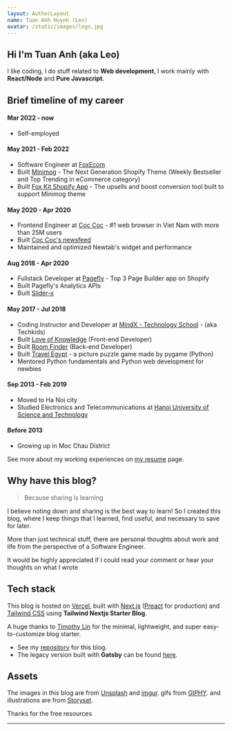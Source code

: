 ```yaml
---
layout: AuthorLayout
name: Tuan Anh Huynh (Leo)
avatar: /static/images/logo.jpg
---
```



## Hi <Twemoji emoji="waving hand" /> I'm Tuan Anh (aka Leo)

I like coding, I do stuff related to **Web development**, I work mainly with **React/Node** and **Pure Javascript**.

## Brief timeline of my career

#### Mar 2022 - now
- Self-employed

#### May 2021 - Feb 2022
- Software Engineer at [FoxEcom](https://foxecom.com/)
- Built [Minimog](https://themeforest.net/item/minimog-the-high-converting-shopify-theme/33380968) - The Next Generation Shopify Theme (Weekly Bestseller and Top Trending in eCommerce category)
- Built [Fox Kit Shopify App](https://apps.shopify.com/foxecom-boost-sales) - The upsells and boost conversion tool built to support Minimog theme

#### May 2020 - Apr 2020
- Frontend Engineer at [Coc Coc](https://coccoc.com/) - #1 web browser in Viet Nam with more than 25M users
- Built [Coc Coc's newsfeed](https://coccoc.com/webhp)
- Maintained and optimized Newtab's widget and performance

#### Aug 2018 - Apr 2020
- Fullstack Developer at [Pagefly](https://apps.shopify.com/pagefly) - Top 3 Page Builder app on Shopify
- Built Pagefly's Analytics APIs
- Built [Slider-x](https://github.com/sellersmith/slider-x)

#### May 2017 - Jul 2018
- Coding Instructor and Developer at [MindX - Technology School](https://mindx.edu.vn/) - (aka Techkids)
- Built [Love of Knowledge](http://lok.vn/) (Front-end Developer)
- Built [Room Finder](https://hta218.github.io/get-a-room-api-docs/) (Back-end Developer)
- Built [Travel Egypt](https://github.com/hta218/Travel_Egypt) - a picture puzzle game made by pygame (Python)
- Mentored Python fundamentals and Python web development for newbies

#### Sep 2013 - Feb 2019
- Moved to Ha Noi city
- Studied Electronics and Telecommunications at [Hanoi University of Science and Technology](https://www.hust.edu.vn/)

#### Before 2013
- Growing up in Moc Chau District


See more about my working experiences on [my resume](/resume) page.

## Why have this blog?

> Because sharing is learning

I believe noting down and sharing is the best way to learn! So I created this blog, where I keep things that I learned, find useful, and necessary to save for later.

More than just technical stuff, there are personal thoughts about work and life from the perspective of a Software Engineer.

It would be highly appreciated if I could read your comment or hear your thoughts on what I wrote <Twemoji emoji="clinking-beer-mugs" />

## Tech stack

This blog is hosted on [Vercel](https://vercel.com/), built with [Next.js](https://nextjs.org/) ([Preact](https://preactjs.com/) for production) and [Tailwind CSS](https://tailwindcss.com/) using **Tailwind Nextjs Starter Blog**.

A huge thanks to [Timothy Lin](https://twitter.com/timlrxx) for the minimal, lightweight, and super easy-to-customize blog starter.

- See my [repository](https://github.com/hta218/leo-blog) for this blog.
- The legacy version built with **Gatsby** can be found [here](https://leo-blog-legacy.vercel.app/).

## Assets

The images in this blog are from [Unsplash](https://unsplash.com/) and [imgur](https://imgur.com).
gifs from [GIPHY](https://giphy.com/).
and illustrations are from [Storyset](https://storyset.com/).

Thanks for the free resources <Twemoji emoji="folded-hands" />

---
